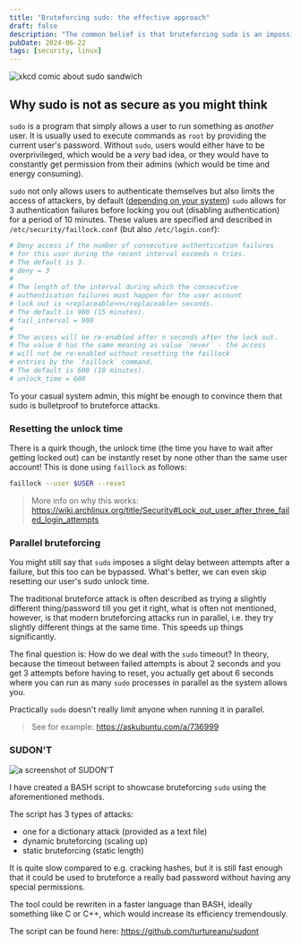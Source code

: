 ```yaml
---
title: "Bruteforcing sudo: the effective approach"
draft: false
description: "The common belief is that bruteforcing sudo is an impossible task, because of certain timeouts, but what if you could bypass them? Faillock allows you to reset the current timeout and running sudo in parallel gets rid of the timeout altogether."
pubDate: 2024-06-22
tags: [security, linux]
---
```


![xkcd comic about sudo sandwich](https://imgs.xkcd.com/comics/sandwich.png)

## Why sudo is not as secure as you might think

`sudo` is a program that simply allows a user to run something as _another_ user. It is usually used to execute commands as `root` by providing the current user's password. Without `sudo`, users would either have to be overprivileged, which would be a _very_ bad idea, or they would have to constantly get permission from their admins (which would be time and energy consuming).

`sudo` not only allows users to authenticate themselves but also limits the access of attackers, by default ([depending on your system](https://www.sudo.ws/docs/man/sudoers.man/#Command_environment)) `sudo` allows for 3 authentication failures before locking you out (disabling authentication) for a period of 10 minutes. These values are specified and described in `/etc/security/faillock.conf` (but also `/etc/login.conf`):

```sh
# Deny access if the number of consecutive authentication failures
# for this user during the recent interval exceeds n tries.
# The default is 3.
# deny = 3
#
# The length of the interval during which the consecutive
# authentication failures must happen for the user account
# lock out is <replaceable>n</replaceable> seconds.
# The default is 900 (15 minutes).
# fail_interval = 900
#
# The access will be re-enabled after n seconds after the lock out.
# The value 0 has the same meaning as value `never` - the access
# will not be re-enabled without resetting the faillock
# entries by the `faillock` command.
# The default is 600 (10 minutes).
# unlock_time = 600
```

To your casual system admin, this might be enough to convince them that sudo is bulletproof to bruteforce attacks.

### Resetting the unlock time

There is a quirk though, the unlock time (the time you have to wait after getting locked out) can be instantly reset by none other than the same user account! This is done using `faillock` as follows:

```sh
faillock --user $USER --reset
```

> More info on why this works: https://wiki.archlinux.org/title/Security#Lock_out_user_after_three_failed_login_attempts

### Parallel bruteforcing

You might still say that `sudo` imposes a slight delay between attempts after a failure, but this too can be bypassed. What's better, we can even skip resetting our user's sudo unlock time.

The traditional bruteforce attack is often described as trying a slightly different thing/password till you get it right, what is often not mentioned, however, is that modern bruteforcing attacks run in parallel, i.e. they try slightly different things at the same time. This speeds up things significantly.

The final question is: How do we deal with the `sudo` timeout?
In theory, because the timeout between failed attempts is about 2 seconds and you get 3 attempts before having to reset, you actually get about 6 seconds where you can run as many `sudo` processes in parallel as the system allows you.

Practically `sudo` doesn't really limit anyone when running it in parallel.

> See for example: https://askubuntu.com/a/736999

### SUDON'T

![a screenshot of SUDON'T](/cybersecurity/bruteforcing-sudo/sudont.avif)

I have created a BASH script to showcase bruteforcing `sudo` using the aforementioned methods.

The script has 3 types of attacks:

- one for a dictionary attack (provided as a text file)
- dynamic bruteforcing (scaling up)
- static bruteforcing (static length)

It is quite slow compared to e.g. cracking hashes, but it is still fast enough that it could be used to bruteforce a really bad password without having any special permissions.

The tool could be rewriten in a faster language than BASH, ideally something like C or C++, which would increase its efficiency tremendously.

The script can be found here: https://github.com/turtureanu/sudont
